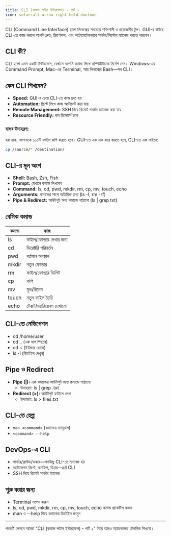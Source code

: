```yaml
---
title: CLI (কমান্ড লাইন ইন্টারফেস) - পার্ট ১
icon: solar:alt-arrow-right-bold-duotone
---
```


CLI (Command Line Interface) হলো লিনাক্সের সবচেয়ে শক্তিশালী ও প্রয়োজনীয় টুল। GUI-র বাইরে CLI-তে কাজ করলে আপনি দ্রুত, স্ক্রিপ্টেবল, এবং অটোমেটেডভাবে সার্ভার/সিস্টেম ম্যানেজ করতে পারবেন।

## CLI কী?

CLI হলো এমন একটি ইন্টারফেস, যেখানে আপনি কমান্ড লিখে কম্পিউটারকে নির্দেশ দেন। Windows-এর Command Prompt, Mac-এর Terminal, আর লিনাক্সের Bash—সব CLI।

## কেন CLI শিখবেন?

- **Speed:** GUI-র চেয়ে CLI-তে কাজ দ্রুত হয়
- **Automation:** স্ক্রিপ্ট লিখে কাজ অটোমেট করা যায়
- **Remote Management:** SSH দিয়ে রিমোট সার্ভার ম্যানেজ করা যায়
- **Resource Friendly:** কম রিসোর্সে চলে

### বাস্তব উদাহরণ:

ধরা যাক, আপনাকে ১০০টি ফাইল কপি করতে হবে। GUI-তে এক এক করে করতে হবে, CLI-তে এক লাইনে:

```bash
cp /source/* /destination/
```

## CLI-র মূল অংশ

- **Shell:** Bash, Zsh, Fish
- **Prompt:** যেখানে কমান্ড লিখবেন
- **Command:** ls, cd, pwd, mkdir, rm, cp, mv, touch, echo
- **Arguments:** কমান্ডের সাথে অতিরিক্ত তথ্য (ls -l, rm -rf)
- **Pipe & Redirect:** আউটপুট অন্য কমান্ডে পাঠানো (ls | grep txt)

## বেসিক কমান্ড

| কমান্ড | কাজ |
|--------|-----|
| ls     | ফাইল/ফোল্ডার দেখার জন্য |
| cd     | ডিরেক্টরি পরিবর্তন |
| pwd    | বর্তমান অবস্থান |
| mkdir  | নতুন ফোল্ডার |
| rm     | ফাইল/ফোল্ডার ডিলিট |
| cp     | কপি |
| mv     | মুভ/রিনেম |
| touch  | নতুন ফাইল তৈরি |
| echo   | টেক্সট/ভ্যারিয়েবল দেখানো |

## CLI-তে নেভিগেশন

- cd /home/user
- cd .. (এক ধাপ পিছনে)
- cd ~ (ইউজার হোমে)
- ls -l (ডিটেইল দেখুন)

## Pipe ও Redirect

- **Pipe (|):** এক কমান্ডের আউটপুট অন্য কমান্ডে পাঠানো
  - উদাহরণ: ls | grep .txt
- **Redirect (>):** আউটপুট ফাইলে লেখা
  - উদাহরণ: ls > files.txt

## CLI-তে হেল্প

- `man <command>` (কমান্ডের ম্যানুয়াল)
- `<command> --help`

## DevOps-এ CLI

- সার্ভার/ক্লাউড/ডকার—সবকিছু CLI-তে ম্যানেজ হয়
- অটোমেশন স্ক্রিপ্ট, কনফিগ, ডিপ্লয়—all CLI
- SSH দিয়ে রিমোট সার্ভার ম্যানেজ

## শুরু করার জন্য

- Terminal ওপেন করুন
- ls, cd, pwd, mkdir, rm, cp, mv, touch, echo কমান্ড প্র্যাকটিস করুন
- man ও --help দিয়ে কমান্ডের ডিটেইল জানুন

---

পরবর্তী লেসনে আমরা "CLI (কমান্ড লাইন ইন্টারফেস) - পার্ট ২" নিয়ে আরও অ্যাডভান্সড টেকনিক শিখবো।
